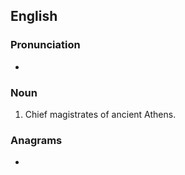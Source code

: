 ==English==

===Pronunciation===
* {{audio|En-us-archons.ogg|Audio (US)|lang=en}}

===Noun===
{{head|en|noun plural form}}

# {{plural of|archon|lang=en}} Chief magistrates of ancient Athens.

===Anagrams===
* {{anagrams|en|Charons|anchors|ranchos}}